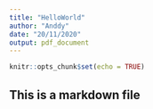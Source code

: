 ```yaml
---
title: "HelloWorld"
author: "Anddy"
date: "20/11/2020"
output: pdf_document
---
```


```r
knitr::opts_chunk$set(echo = TRUE)
```

## This is a markdown file